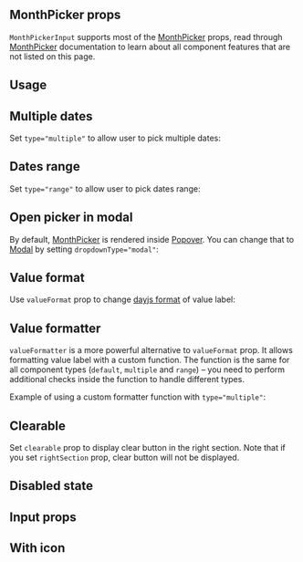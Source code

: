 

## MonthPicker props

`MonthPickerInput` supports most of the [MonthPicker](/dates/month-picker/) props,
read through [MonthPicker](/dates/month-picker/) documentation to learn about all component features that are not listed on this page.

## Usage

<Demo data={MonthPickerInputDemos.usage} />

## Multiple dates

Set `type="multiple"` to allow user to pick multiple dates:

<Demo data={MonthPickerInputDemos.multiple} />

## Dates range

Set `type="range"` to allow user to pick dates range:

<Demo data={MonthPickerInputDemos.range} />

## Open picker in modal

By default, [MonthPicker](/dates/month-picker/) is rendered inside [Popover](/core/popover/).
You can change that to [Modal](/core/modal/) by setting `dropdownType="modal"`:

<Demo data={MonthPickerInputDemos.modal} />

## Value format

Use `valueFormat` prop to change [dayjs format](https://day.js.org/docs/en/display/format) of value label:

<Demo data={MonthPickerInputDemos.valueFormat} />

## Value formatter

`valueFormatter` is a more powerful alternative to `valueFormat` prop.
It allows formatting value label with a custom function.
The function is the same for all component types (`default`, `multiple` and `range`)
– you need to perform additional checks inside the function to handle different types.

Example of using a custom formatter function with `type="multiple"`:

<Demo data={MonthPickerInputDemos.valueFormatter} />

## Clearable

Set `clearable` prop to display clear button in the right section. Note that if you set `rightSection`
prop, clear button will not be displayed.

<Demo data={MonthPickerInputDemos.clearable} />

## Disabled state

<Demo data={MonthPickerInputDemos.disabled} />

## Input props

<InputFeatures component="MonthPickerInput" element="button" />

<Demo data={MonthPickerInputDemos.configurator} />

## With icon

<Demo data={MonthPickerInputDemos.icon} />

<GetElementRef component="MonthPickerInput" refType="button" />

<InputAccessibility component="MonthPickerInput" />
